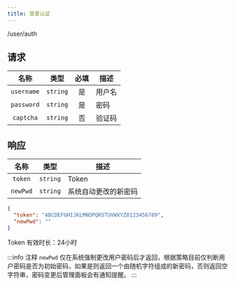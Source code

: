 ```yaml
---
title: 登录认证
---
```


<POST>/user/auth</POST>

## 请求

<APITable>

| 名称 | 类型 | 必填 | 描述 |
| :-: | :-: | :-: | --- |
| `username` | `string` | 是 | 用户名 |
| `password` | `string` | 是 | 密码 |
| `captcha` | `string` | 否 | 验证码 |

</APITable>

## 响应

<APITable>

| 名称 | 类型 | 描述 |
| :-: | :-: | --- |
| `token` | `string` | Token |
| `newPwd` | `string` | 系统自动更改的新密码 |

</APITable>

```json title="示例"
{
  "token": "ABCDEFGHIJKLMNOPQRSTUVWXYZ0123456789",
  "newPwd": ""
}
```

Token 有效时长：24小时

:::info 注释
`newPwd` 仅在系统强制更改用户密码后才返回，根据策略目前仅判断用户密码是否为初始密码，如果是则返回一个由随机字符组成的新密码，否则返回空字符串，密码变更后管理面板会有通知提醒。
:::
